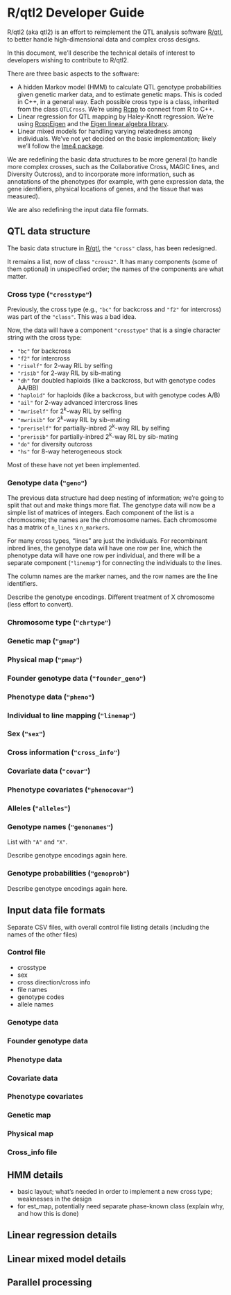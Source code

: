 <!--
%\VignetteEngine{knitr::knitr}
%\VignetteIndexEntry{R/qtl2 Developer Guide}
-->

# R/qtl2 Developer Guide

R/qtl2 (aka qtl2) is an effort to reimplement the QTL analysis software
[R/qtl](http://www.rqtl.org), to better handle high-dimensional data
and complex cross designs.

In this document, we'll describe the technical details of interest to
developers wishing to contribute to R/qtl2.

There are three basic aspects to the software:

- A hidden Markov model (HMM) to calculate QTL genotype probabilities
  given genetic marker data, and to estimate genetic maps. This is
  coded in C++, in a general way. Each possible cross type is a class,
  inherited from the class `QTLCross`. We're using
  [Rcpp](http://rcpp.org) to connect from R to C++.
- Linear regression for QTL mapping by Haley-Knott regression. We're
  using [RcppEigen](https://github.com/RcppCore/RcppEigen) and the
  [Eigen linear algebra library](http://eigen.tuxfamily.org/).
- Linear mixed models for handling varying relatedness among
  individuals. We've not yet decided on the basic implementation;
  likely we'll follow the [lme4 package](http://github.com/lme4/lme4).  

We are redefining the basic data structures to be more general (to
handle more complex crosses, such as the Collaborative Cross, MAGIC lines, and
Diversity Outcross), and to incorporate more information, such as
annotations of the phenotypes (for example, with gene expression data,
the gene identifiers, physical locations of genes, and the tissue that
was measured).

We are also redefining the input data file formats.

## QTL data structure

The basic data structure in [R/qtl](http://www.rqtl.org), the
`"cross"` class, has been redesigned.

It remains a list, now of class `"cross2"`. It has many components
(some of them optional) in unspecified order; the names of the
components are what matter.

### Cross type (`"crosstype"`)

Previously, the cross type (e.g., `"bc"` for backcross and `"f2"` for
intercross) was part of the `"class"`. This was a bad idea.

Now, the data will have a component `"crosstype"` that is a single
character string with the cross type:

- `"bc"` for backcross
- `"f2"` for intercross
- `"riself"` for 2-way RIL by selfing
- `"risib"` for 2-way RIL by sib-mating
- `"dh"` for doubled haploids (like a backcross, but with genotype
  codes AA/BB)
- `"haploid"` for haploids (like a backcross, but with genotype codes A/B)
- `"ail"` for 2-way advanced intercross lines
- `"mwriself"` for 2<sup>k</sup>-way RIL by selfing
- `"mwrisib"` for 2<sup>k</sup>-way RIL by sib-mating
- `"preriself"` for partially-inbred 2<sup>k</sup>-way RIL by selfing
- `"prerisib"` for partially-inbred 2<sup>k</sup>-way RIL by sib-mating
- `"do"` for diversity outcross
- `"hs"` for 8-way heterogeneous stock

Most of these have not yet been implemented.


### Genotype data (`"geno"`)

The previous data structure had deep nesting of information; we're going
to split that out and make things more flat. The genotype data will
now be a simple list of matrices of integers. Each component of the
list is a chromosome; the names are the chromosome names. Each
chromosome has a matrix of `n_lines` x `n_markers`.

For many cross types, &ldquo;lines&rdquo; are just the
individuals. For recombinant inbred lines, the genotype data will have
one row per line, which the phenotype data will have one row per
individual, and there will be a separate component (`"linemap"`) for
connecting the individuals to the lines.

The column names are the marker names, and the row names are the line
identifiers.

Describe the genotype encodings. Different treatment of X chromosome
(less effort to convert).

### Chromosome type (`"chrtype"`)

### Genetic map (`"gmap"`)

### Physical map (`"pmap"`)

### Founder genotype data (`"founder_geno"`)

### Phenotype data (`"pheno"`)

### Individual to line mapping (`"linemap"`)

### Sex (`"sex"`)

### Cross information (`"cross_info"`)

### Covariate data (`"covar"`)

### Phenotype covariates (`"phenocovar"`)

### Alleles (`"alleles"`)

### Genotype names (`"genonames"`)

List with `"A"` and `"X"`.

Describe genotype encodings again here.

### Genotype probabilities (`"genoprob"`)

Describe genotype encodings again here.

## Input data file formats

Separate CSV files, with overall control file listing details
(including the names of the other files)

### Control file

- crosstype
- sex
- cross direction/cross info
- file names
- genotype codes
- allele names

### Genotype data

### Founder genotype data

### Phenotype data

### Covariate data

### Phenotype covariates

### Genetic map

### Physical map

### Cross_info file



## HMM details

- basic layout; what's needed in order to implement a new
  cross type; weaknesses in the design
- for est_map, potentially need separate phase-known class
  (explain why, and how this is done)



## Linear regression details


## Linear mixed model details


## Parallel processing


<!-- the following to make it look nicer -->
<link href="http://kbroman.org/qtlcharts/assets/vignettes/vignette.css" rel="stylesheet"></link>
